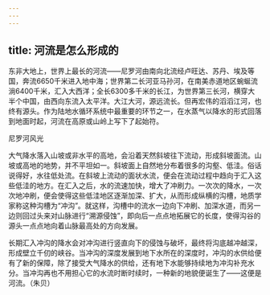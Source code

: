 ```yaml
---
---
---
```

title: 河流是怎么形成的
---




东非大地上，世界上最长的河流——尼罗河由南向北流经卢旺达、苏丹、埃及等国，奔流6650千米进入地中海；世界第二长河亚马孙河，在南美赤道地区蜿蜒流淌6400千米，汇入大西洋；全长6300多千米的长江，为世界第三长河，横穿大半个中国，由西向东流入太平洋。大江大河，源远流长。但再宏伟的滔滔江河，也终有源头。作为陆地水循环系统中最重要的环节之一，在水蒸气以降水的形式回落到地面时起，河流在高原或山岭上写下了起始符。

尼罗河风光



大气降水落入山坡或非水平的高地，会沿着天然斜坡往下流动，形成斜坡面流。山坡或高地的地势，并不平坦如一。斜坡面上自然地分布着很多的沟壑、低洼。俗话说得好，水往低处流。在斜坡上流动的面状水流，便会在流动过程中趋向于汇入这些低洼的地方。在汇入之后，水的流速加快，增大了冲刷力。一次次的降水，一次次地冲刷，便会使得这些低洼地区逐渐加深、扩大，从而形成纵横的沟槽，地质学家称这种沟槽为“冲沟”。就这样，沟槽中的流水一边向下冲刷、加深水道，而另一边则回过头来对山脉进行“溯源侵蚀”，即向后一点点地拓展它的长度，使得沟谷的源头一点点地向着山脉最高处的方向发展。

长期汇入冲沟的降水会对冲沟进行竖直向下的侵蚀与破坏，最终将沟底越冲越深，形成壁立千仞的峡谷。当冲沟的深度发展到地下水所在的深度时，冲沟的水供给便有了新的保障，除了接受大气降水的供给，还有地下水能够持续地为冲沟补充水分。当冲沟再也不用担心它的水流时断时续时，一种新的地貌便诞生了——这便是河流。（朱贝）